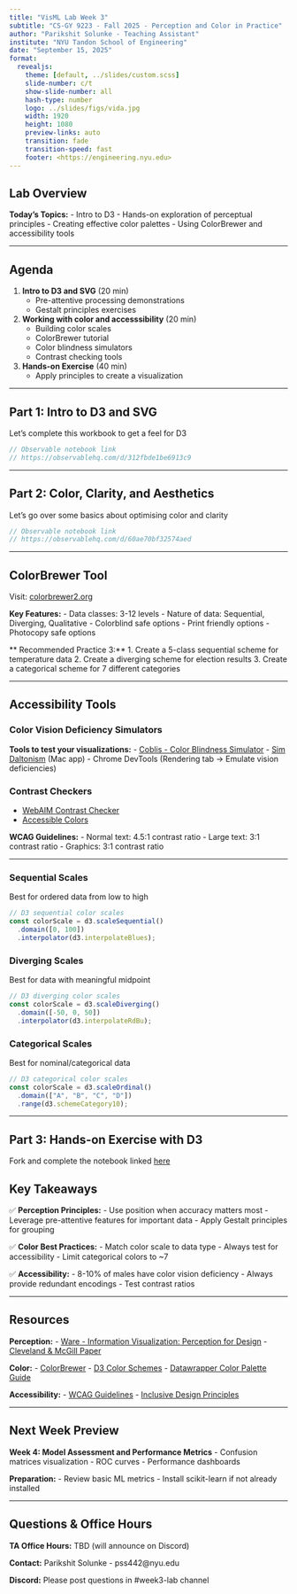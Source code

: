 ```yaml
---
title: "VisML Lab Week 3"
subtitle: "CS-GY 9223 - Fall 2025 - Perception and Color in Practice"
author: "Parikshit Solunke - Teaching Assistant"
institute: "NYU Tandon School of Engineering"
date: "September 15, 2025"
format:
  revealjs:
    theme: [default, ../slides/custom.scss]
    slide-number: c/t
    show-slide-number: all
    hash-type: number
    logo: ../slides/figs/vida.jpg
    width: 1920
    height: 1080
    preview-links: auto
    transition: fade
    transition-speed: fast
    footer: <https://engineering.nyu.edu>
---
```


## Lab Overview

**Today's Topics:**
- Intro to D3
- Hands-on exploration of perceptual principles
- Creating effective color palettes
- Using ColorBrewer and accessibility tools

---

## Agenda

1. **Intro to D3 and SVG** (20 min)
   - Pre-attentive processing demonstrations
   - Gestalt principles exercises
   
2. **Working with color and accesssibility** (20 min)
   - Building color scales
   - ColorBrewer tutorial
   - Color blindness simulators
   - Contrast checking tools 

3. **Hands-on Exercise** (40 min)
   - Apply principles to create a visualization

---

## Part 1: Intro to D3 and SVG

Let's complete this workbook to get a feel for D3

```javascript
// Observable notebook link
// https://observablehq.com/d/312fbde1be6913c9
```

---

## Part 2: Color, Clarity, and Aesthetics

Let's go over some basics about optimising color and clarity

```javascript
// Observable notebook link
// https://observablehq.com/d/60ae70bf32574aed
```

---

## ColorBrewer Tool

Visit: [colorbrewer2.org](https://colorbrewer2.org)

**Key Features:**
- Data classes: 3-12 levels
- Nature of data: Sequential, Diverging, Qualitative
- Colorblind safe options
- Print friendly options
- Photocopy safe options

** Recommended Practice 3:** 
1. Create a 5-class sequential scheme for temperature data
2. Create a diverging scheme for election results
3. Create a categorical scheme for 7 different categories

---

## Accessibility Tools

### Color Vision Deficiency Simulators

**Tools to test your visualizations:**
- [Coblis - Color Blindness Simulator](https://www.color-blindness.com/coblis-color-blindness-simulator/)
- [Sim Daltonism](https://michelf.ca/projects/sim-daltonism/) (Mac app)
- Chrome DevTools (Rendering tab → Emulate vision deficiencies)

### Contrast Checkers
- [WebAIM Contrast Checker](https://webaim.org/resources/contrastchecker/)
- [Accessible Colors](https://accessible-colors.com)

**WCAG Guidelines:**
- Normal text: 4.5:1 contrast ratio
- Large text: 3:1 contrast ratio
- Graphics: 3:1 contrast ratio

---

### Sequential Scales
Best for ordered data from low to high

```javascript
// D3 sequential color scales
const colorScale = d3.scaleSequential()
  .domain([0, 100])
  .interpolator(d3.interpolateBlues);
```

### Diverging Scales
Best for data with meaningful midpoint

```javascript
// D3 diverging color scales
const colorScale = d3.scaleDiverging()
  .domain([-50, 0, 50])
  .interpolator(d3.interpolateRdBu);
```

### Categorical Scales
Best for nominal/categorical data

```javascript
// D3 categorical color scales
const colorScale = d3.scaleOrdinal()
  .domain(["A", "B", "C", "D"])
  .range(d3.schemeCategory10);
```
---

## Part 3: Hands-on Exercise with D3


Fork and complete the notebook linked [here](https://observablehq.com/d/312fbde1be6913c9) 


## Key Takeaways

✅ **Perception Principles:**
- Use position when accuracy matters most
- Leverage pre-attentive features for important data
- Apply Gestalt principles for grouping

✅ **Color Best Practices:**
- Match color scale to data type
- Always test for accessibility
- Limit categorical colors to ~7

✅ **Accessibility:**
- 8-10% of males have color vision deficiency
- Always provide redundant encodings
- Test contrast ratios

---

## Resources

**Perception:**
- [Ware - Information Visualization: Perception for Design](https://www.elsevier.com/books/information-visualization/ware/978-0-12-812875-6)
- [Cleveland & McGill Paper](https://www.jstor.org/stable/2288400)

**Color:**
- [ColorBrewer](https://colorbrewer2.org)
- [D3 Color Schemes](https://github.com/d3/d3-scale-chromatic)
- [Datawrapper Color Palette Guide](https://blog.datawrapper.de/colorpalettes/)

**Accessibility:**
- [WCAG Guidelines](https://www.w3.org/WAI/WCAG21/quickref/)
- [Inclusive Design Principles](https://inclusivedesignprinciples.org)

---

## Next Week Preview

**Week 4: Model Assessment and Performance Metrics**
- Confusion matrices visualization
- ROC curves
- Performance dashboards

**Preparation:**
- Review basic ML metrics
- Install scikit-learn if not already installed

---

## Questions & Office Hours

**TA Office Hours:** TBD (will announce on Discord)

**Contact:** Parikshit Solunke - pss442@nyu.edu

**Discord:** Please post questions in #week3-lab channel